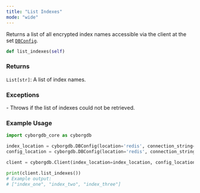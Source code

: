 ```yaml
---
title: "List Indexes"
mode: "wide"
---
```


Returns a list of all encrypted index names accessible via the client at the set [`DBConfig`](../types#dbconfig).

```python
def list_indexes(self)
```

### Returns

`List[str]`: A list of index names.

### Exceptions

<AccordionGroup>
    <Accordion title="RuntimeError">
        - Throws if the list of indexes could not be retrieved.
    </Accordion>
</AccordionGroup>

### Example Usage

```python
import cyborgdb_core as cyborgdb

index_location = cyborgdb.DBConfig(location='redis', connection_string="redis://localhost")
config_location = cyborgdb.DBConfig(location='redis', connection_string="redis://localhost")

client = cyborgdb.Client(index_location=index_location, config_location=config_location)

print(client.list_indexes())
# Example output:
# ["index_one", "index_two", "index_three"]
```